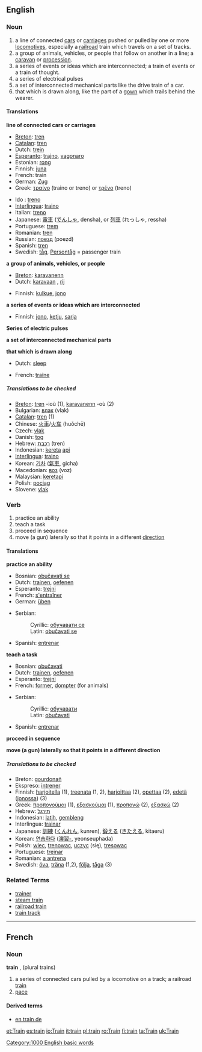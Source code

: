 {{Wikipedia}}
==English==

===Noun===
{{en-noun-reg}}

#<!--NRailroad-->a line of connected [[car]]s or [[carriage]]s pushed or pulled by one or more [[locomotive]]s, especially a [[railroad]] train which travels on a set of tracks.
#<!--NCaravan-->a group of animals, vehicles, or people that follow on another in a line; a [[caravan]] or [[procession]].
#<!--NSeriesOfEvents-->a series of events or ideas which are interconnected; a train of events or a train of thought.
#<!--NSeriesOfElectrPulses-->a series of electrical pulses
#<!--NInterconnMechParts-->a set of interconnected mechanical parts like the drive train of a car.
#<!--NGownTail-->that which is drawn along, like the part of a [[gown]] which trails behind the wearer.

====Translations====
<!--NRailroad-->'''line of connected cars or carriages'''
{{top}}
*[[Breton]]: [[tren]] {{m}}
*[[Catalan]]: [[tren]] {{m}}
*Dutch: [[trein]] {{m}}
*[[Esperanto]]: [[trajno]], [[vagonaro]]
*Estonian: [[rong]]
*Finnish: [[juna#Finnish|juna]]
*French: train {{m}}
*German: [[Zug]] {{m}}
*Greek: [[τραίνο]] (traino or treno) or [[τρένο]] (treno) {{n}}
{{mid}}
*Ido : [[treno]]
*[[Interlingua]]: [[traino]]
*Italian: [[treno]]
*Japanese: [[電車]] ([[でんしゃ]], densha), or [[列車]] (れっしゃ, ressha)
*Portuguese: [[trem]] {{m}}
*Romanian: [[tren]] {{n}}
*Russian: [[поезд]] {{m}} (poezd)
*Spanish: [[tren]] {{m}}
*Swedish: [[tåg]], [[Persontåg]] = passenger train
{{bottom}}

<!--NCaravan-->'''a group of animals, vehicles, or people'''
{{top}}
*[[Breton]]: [[karavanenn]] {{f}}
*Dutch: [[karavaan]] {{m}}, [[rij]] {{f}}
{{mid}}
*Finnish: [[kulkue]], [[jono#Finnish|jono]]
{{bottom}}

<!--NSeriesOfEvents-->'''a series of events or ideas which are interconnected'''
{{top}}
*Finnish: [[jono#Finnish|jono]], [[ketju]], [[sarja]]
{{mid}}
{{bottom}}

<!--NSeriesOfElectrPulses-->'''Series of electric pulses'''
{{top}}
{{mid}}
{{bottom}}

<!--NInterconnMechParts-->'''a set of interconnected mechanical parts'''
{{top}}
{{mid}}
{{bottom}}

<!--NGownTail-->'''that which is drawn along'''
{{top}}
*Dutch: [[sleep]] {{m}}
{{mid}}
*French: [[traîne]] {{f}}
{{bottom}}

=====Translations to be checked=====
{{checktrans}}
*[[Breton]]: [[tren]] {{m}} -ioù {{p}} (1), [[karavanenn]] {{f}} -où {{p}} (2)
*Bulgarian: [[влак]] (vlak)
*[[Catalan]]: [[tren]] {{m}} (1)
*Chinese: [[火車]]/[[火车]] (huǒchē)
*Czech: [[vlak]]
*Danish: [[tog]]
*Hebrew: [[רכבת]] {{f}} (tren)
*Indonesian: [[kereta]] [[api]]
*[[Interlingua]]: [[traino]]
*Korean: [[기차]] ([[氣車]], gicha)
*Macedonian: [[воз]] (voz)
*Malaysian: [[keretapi]]
*Polish: [[pociąg]] {{m}}
*Slovene: [[vlak]]

===Verb===
{{en-infl-reg-consonant|train||}}

#<!--VPractice--> practice an ability
#<!--VTeach--> teach a task
#<!--VProceedInSeq--> proceed in sequence
#<!--VPointInDiffDir--> move (a gun) laterally so that it points in a different [[direction]]

====Translations====
<!--VPractice-->'''practice an ability'''
{{top}}
*Bosnian: [[obučavati se]]
*Dutch: [[trainen]], [[oefenen]]
*Esperanto: [[trejni]]
*French: [[s'entraîner]]
*German: [[üben]]
{{mid}}
*Serbian:
*:Cyrillic: [[обучавати се]]
*:Latin: [[obučavati se]]
*Spanish: [[entrenar]]
{{bottom}}

<!--VTeach-->'''teach a task'''
{{top}}
*Bosnian: [[obučavati]]
*Dutch: [[trainen]], [[oefenen]]
*Esperanto: [[trejni]]
*French: [[former]], [[dompter]] (for animals)
{{mid}}
*Serbian:
*:Cyrillic: [[обучавати]]
*:Latin: [[obučavati]]
*Spanish: [[entrenar]]
{{bottom}}

<!--VProceedInSeq-->'''proceed in sequence'''
{{top}}
{{mid}}
{{bottom}}

<!--VPointInDiffDir-->'''move (a gun) laterally so that it points in a different direction'''
{{top}}
{{mid}}
{{bottom}}

=====Translations to be checked=====
{{checktrans}}

*Breton: [[gourdonañ]]
*Ekspreso: [[intrener]]
*Finnish: [[harjoitella]] (1), [[treenata]] (1, 2), [[harjoittaa]] (2), [[opettaa]] (2), [[edetä]] ([[jono#Finnish|jonossa]]) (3)
*Greek: [[προπονούμαι]] (1), [[εξασκούμαι]] (1), [[προπονώ]] (2), [[εξασκώ]] (2)
*Hebrew: [[תירגל]]
*Indonesian: [[latih]], [[gembleng]]
*Interlingua: [[trainar]]
*Japanese: [[訓練]] ([[くんれん]], kunren), [[鍛える]] ([[きたえる]], kitaeru)
*Korean: [[연습하다]] ([[演習-]], yeonseuphada)<!-- why the hyphen? -->
*Polish: [[wlec]], [[trenowac]], [[uczyc]] (się), [[tresowac]]
*Portuguese: [[treinar]]
*Romanian: [[antrena|a antrena]]
*Swedish: [[öva]], [[träna]] (1,2), [[följa]], [[tåga]] (3)

===Related Terms===
*[[trainer]]
*[[steam train]]
*[[railroad train]]
*[[train track]]

----

==French==
===Noun===
'''train''' {{m}}, (plural trains)

#<!--NRailroad--> a series of connected cars pulled by a locomotive on a track; a railroad [[train]]
#<!--NPace--> [[pace]]

====Derived terms====
*[[en train de]]

[[Category:1000 English basic words]]

[[et:Train]]
[[es:train]]
[[io:Train]]
[[it:train]]
[[pl:train]]
[[ro:Train]]
[[fi:train]]
[[ta:Train]]
[[uk:Train]]